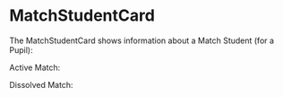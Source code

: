 
<Meta title="Matching/MatchStudentCard" component={MatchStudentCard} />

# MatchStudentCard

The MatchStudentCard shows information about a Match Student (for a Pupil):

Active Match:

<Story name="MatchStudentCard / active">
    <MatchStudentCard match={{ createdAt: new Date(), student: { firstname: 'Albert', lastname: 'Einstein' }, subjectsFormatted: [{ name: 'Physik' }] }} />
</Story>

Dissolved Match:

<Story name="MatchStudentCard / dissolved">
    <MatchStudentCard
        match={{
            createdAt: new Date(),
            dissolved: true,
            dissolvedAt: new Date(),
            student: { firstname: 'Albert', lastname: 'Einstein' },
            subjectsFormatted: [{ name: 'Physik' }],
            dissolvedBy: 'pupil',
            dissolveReasonEnum: 'noMoreHelpNeeded',
        }}
    />
</Story>
